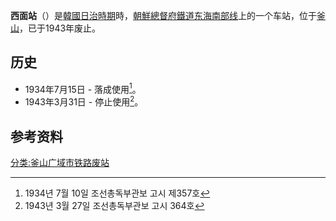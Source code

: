{{朝鮮半島車站資訊
|公司色 = black
|文字色 = 
|站名 = 西面站
|圖片 = 
|pxl = 
|圖片說明 =
|前一站 = [[釜田站_(韩国铁道公社)|釜田]]
|前一站距離 = 1.1
|後一站距離 = 2.1
|後一站 = [[巨堤站_(韩国铁道公社)|巨堤]]
|所屬路線 = [[东海南部线|东海南部线]]
|距離 = 5.7
|起點站 = [[釜山镇站_(韩国铁道公社)|釜山镇]]
|諺文 = 서면역
|朝鮮漢字 = 西面驛
|文觀部式 =Seomyeon-yeok
|馬-賴式 = Sŏmyŏn-yŏk
|副站名 = 
|車站編號 = 
|停站路線數 = 
|所屬公司 = [[朝鲜总督府铁道局|朝鲜总督府铁道局]]
|所在地 =[[釜山|釜山]]
|車站構造 = 地面车站
|月台配置 = 
|啟用年月日 = 1934年7月15日
|廢站年月日 = 1943年3月31日
|上下車人次 = 
|統計年度 = 
|轉車 = 
|備註 = 
|全寬備註 = 
}}

'''西面站'''（{{kor|諺=서면역|漢=西面驛|羅=Seomyeon yeok|f=y}}）是[[朝鮮日治時期|韓國日治時期]]時，[[朝鮮總督府鐵道|朝鮮總督府鐵道]][[东海南部线|东海南部线]]上的一个车站，位于[[釜山|釜山]]，已于1943年废止。

== 历史 ==
*1934年7月15日 - 落成使用<ref>1934년 7월 10일 조선총독부관보 고시 제357호</ref>。
*1943年3月31日 - 停止使用<ref>1943년 3월 27일 조선총독부관보 고시 364호</ref>。

== 参考资料 ==
{{reflist}}

{{东海线}}

[[分类:釜山广域市铁路废站|分类:釜山广域市铁路废站]]